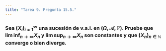 ```yaml
---
title: "Tarea 9. Pregunta 15.5."
---
```


### Sea $(X_i)_{i = 1}^\infty$ una sucesión de v.a.i. en $(\Omega, \mathscr{A}, \mathbb{P})$. Pruebe que $\lim \inf_{n \to \infty} X_n$ y $\lim \sup_{n \to \infty} X_n$ son constantes y que $(X_n)_{n \in \mathbb{N}}$ converge o bien diverge.

